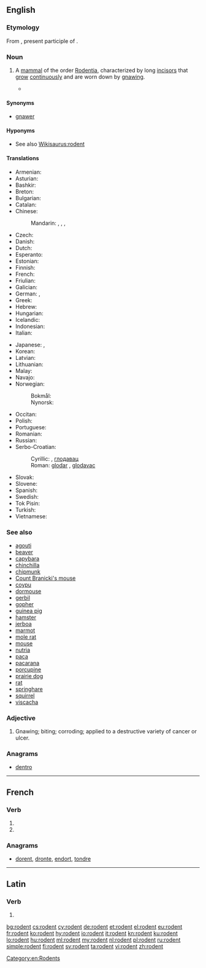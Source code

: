 ==English==
{{wikipedia}}
{{picdic
|image=Apodemus sylvaticus bosmuis.jpg
|detail1=
{{picdicimg|image=American Beaver.jpg|link=beaver}}
{{picdicimg|image=Capybara Hattiesburg Zoo (70909b-42) 2560x1600.jpg|link=capybara}}
{{picdicimg|image=Tamias minimus.jpg|link=chipmunk}}
{{picdicimg|image=Chomik europejski.jpg|link=hamster}}
{{picdicimg|image=Mouse white background.jpg|link=mouse}}
{{picdicimg|image=Porcupine 3.jpg|link=porcupine}}
{{picdicimg|image=Ruskea rotta.png|link=rat}}
{{picdicimg|image=AmericanRedSquirrel.jpg|link=squirrel}}
{{picdicimg|image=Bank vole.jpg|link=vole}}
}}

===Etymology===
From {{etyl|la|en}} {{term|rōdēns|rōdēns, rōdēnt-|lang=la|gnawer; one who gnaws}}, present participle of {{term|rōdō||I gnaw|lang=la}}.

===Noun===
{{en-noun}}

# {{senseid|en|mammal of the order Rodentia}}A [[mammal]] of the order [[Rodentia]], characterized by long [[incisor]]s that [[grow]] [[continuously]] and are worn down by [[gnaw]]ing.
#* {{quote-magazine|year=2013|month=May-June|author=[http://www.americanscientist.org/authors/detail/katie-l-burke Katie L. Burke]
|title=[http://www.americanscientist.org/issues/pub/2013/3/in-the-news-45 In the News]
|volume=101|issue=3|page=193|magazine={{w|American Scientist}}
|passage=Bats host many high-profile viruses that can infect humans, including severe acute respiratory syndrome and Ebola. A recent study explored the ecological variables that may contribute to bats’ propensity to harbor such zoonotic diseases by comparing them with another order of common reservoir hosts: '''rodents'''.}}

====Synonyms====
* [[gnawer]]

====Hyponyms====
* See also [[Wikisaurus:rodent]]

====Translations====
{{trans-top|mammal of the order Rodentia}}
* Armenian: {{t|hy|կրծող|tr=krçoġ}}
* Asturian: {{t|ast|royedor|m}}
* Bashkir: {{t|ba|кимереүсе|tr=kimerewse}}
* Breton: {{t|br|krigner|m}}
* Bulgarian: {{t+|bg|гризач|m|tr=grizač}}
* Catalan: {{t+|ca|rosegador}}
* Chinese:
*: Mandarin: {{t|cmn|嚙齒目動物|sc=Hani}}, {{t|cmn|啮齿目动物|tr=nièchǐmù dòngwù|sc=Hani}}, {{t+|cmn|嚙齒動物|sc=Hani}}, {{t|cmn|啮齿动物|tr=nièchǐ dòngwù|sc=Hani}}
* Czech: {{t|cs|hlodavec|m}}
* Danish: {{t+|da|gnaver}}
* Dutch: {{t+|nl|knaagdier|n}}
* Esperanto: {{t|eo|ronĝulo}}
* Estonian: {{t|et|näriline}}
* Finnish: {{t+|fi|jyrsijä}}
* French: {{t+|fr|rongeur|m}}
* Friulian: {{t|fur|roseadôr}}
* Galician: {{t|gl|roedor|m}}
* German: {{t+|de|Nagetier|n}}, {{t+|de|Nager|m}}
* Greek: {{t+|el|τρωκτικό|n|tr=troktikó}}
* Hebrew: {{t|he|מכרסם}}
* Hungarian: {{t+|hu|rágcsáló}}
* Icelandic: {{t+|is|nagdýr|n}}
* Indonesian: {{t+|id|pengerat}}
* Italian: {{t+|it|roditore|m}}
{{trans-mid}}
* Japanese: {{t|ja|齧歯類|tr=げっしるい, gesshirui}}, {{t|ja|齧歯動物|tr=げっしどうぶつ, gesshi-dōbutsu}}
* Korean: {{t|ko|설치류|tr=seolchiryu|sc=Hang}}
* Latvian: {{t|lv|grauzējs|m}}
* Lithuanian: {{t|lt|graužikas|m}}
* Malay: {{t|ms|rodensia}}
* Navajo: {{t|nv|tsin deigházhígíí}}
* Norwegian:
*: Bokmål: {{t+|nb|gnager|m}}
*: Nynorsk: {{t|nn|gnagar|m}}
* Occitan: {{t+|oc|rosegaire}}
* Polish: {{t+|pl|gryzoń}}
* Portuguese: {{t+|pt|roedor|m}}
* Romanian: {{t+|ro|rozător|n}}
* Russian: {{t+|ru|грызун|m|tr=gryzún}}
* Serbo-Croatian:
*: Cyrillic: {{t|sh|глодар|m|sc=Cyrl}}, [[глодавац]] {{g|m}}
*: Roman: [[glodar]] {{g|m}}, [[glodavac]] {{g|m}}
* Slovak: {{t|sk|hlodavec|m}}
* Slovene: {{t+|sl|glodalec|m}}
* Spanish: {{t+|es|roedor|m}}
* Swedish: {{t+|sv|gnagare|c}}
* Tok Pisin: {{t|tpi|rat}}
* Turkish: {{t+|tr|kemirgen}}
* Vietnamese: {{t+|vi|gặm nhấm}}
{{trans-bottom}}

===See also===
* [[agouti]]
* [[beaver]]
* [[capybara]]
* [[chinchilla]]
* [[chipmunk]]
* [[Count Branicki's mouse]]
* [[coypu]]
* [[dormouse]]
* [[gerbil]]
* [[gopher]]
* [[guinea pig]]
* [[hamster]]
* [[jerboa]]
* [[marmot]]
* [[mole rat]]
* [[mouse]]
* [[nutria]]
* [[paca]]
* [[pacarana]]
* [[porcupine]]
* [[prairie dog]]
* [[rat]]
* [[springhare]]
* [[squirrel]]
* [[viscacha]]

===Adjective===
{{en-adj|-}}

# Gnawing; biting; corroding; applied to a destructive variety of cancer or ulcer.

===Anagrams===
* [[dentro#English|dentro]]

[[Category:en:Rodents]]

----

==French==

===Verb===
{{fr-verb-form}}

# {{conjugation of|roder||3|p|pres|ind|lang=fr}}
# {{conjugation of|roder||3|p|pres|sub|lang=fr}}

===Anagrams===
* [[dorent#French|dorent]], [[dronte#French|dronte]], [[endort#French|endort]], [[tondre#French|tondre]]

----

==Latin==

===Verb===
{{la-verb-form|rōdent}}

# {{conjugation of|rōdō||3|p|fut|act|ind|lang=la}}

[[bg:rodent]]
[[cs:rodent]]
[[cy:rodent]]
[[de:rodent]]
[[et:rodent]]
[[el:rodent]]
[[eu:rodent]]
[[fr:rodent]]
[[ko:rodent]]
[[hy:rodent]]
[[io:rodent]]
[[it:rodent]]
[[kn:rodent]]
[[ku:rodent]]
[[lo:rodent]]
[[hu:rodent]]
[[ml:rodent]]
[[my:rodent]]
[[nl:rodent]]
[[pl:rodent]]
[[ru:rodent]]
[[simple:rodent]]
[[fi:rodent]]
[[sv:rodent]]
[[ta:rodent]]
[[vi:rodent]]
[[zh:rodent]]